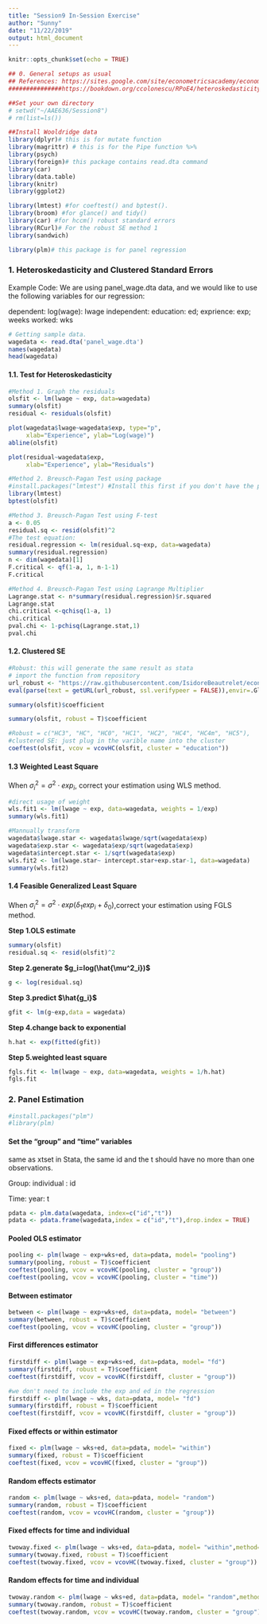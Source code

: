 ```yaml
---
title: "Session9 In-Session Exercise"
author: "Sunny"
date: "11/22/2019"
output: html_document
---
```


```r
knitr::opts_chunk$set(echo = TRUE)
```


```r
## 0. General setups as usual
## References: https://sites.google.com/site/econometricsacademy/econometrics-models/panel-data-models;
###############https://bookdown.org/ccolonescu/RPoE4/heteroskedasticity.html.

##Set your own directory
# setwd("~/AAE636/Session8")
# rm(list=ls())

##Install Wooldridge data
library(dplyr)# this is for mutate function
library(magrittr) # this is for the Pipe function %>%
library(psych)
library(foreign)# this package contains read.dta command
library(car)
library(data.table)
library(knitr)
library(ggplot2)

library(lmtest) #for coeftest() and bptest().
library(broom) #for glance() and tidy()
library(car) #for hccm() robust standard errors
library(RCurl)# For the robust SE method 1
library(sandwich)

library(plm)# this package is for panel regression
```

### 1. Heteroskedasticity and Clustered Standard Errors

Example Code:
We are using panel_wage.dta data, and we would like to use the following variables for our regression:

dependent: log(wage): lwage
independent: education: ed; exprience: exp; weeks worked: wks
```r
# Getting sample data.
wagedata <- read.dta('panel_wage.dta')
names(wagedata)
head(wagedata)
```

#### 1.1. Test for Heteroskedasticity
```r
#Method 1. Graph the residuals
olsfit <- lm(lwage ~ exp, data=wagedata)
summary(olsfit)
residual <- residuals(olsfit)

plot(wagedata$lwage~wagedata$exp, type="p",
     xlab="Experience", ylab="Log(wage)")
abline(olsfit)

plot(residual~wagedata$exp, 
     xlab="Experience", ylab="Residuals")

#Method 2. Breusch-Pagan Test using package
#install.packages("lmtest") #Install this first if you don't have the package
library(lmtest)
bptest(olsfit)

#Method 3. Breusch-Pagan Test using F-test
a <- 0.05
residual.sq <- resid(olsfit)^2
#The test equation:
residual.regression <- lm(residual.sq~exp, data=wagedata)
summary(residual.regression)
n <- dim(wagedata)[1]
F.critical <- qf(1-a, 1, n-1-1)
F.critical

#Method 4. Breusch-Pagan Test using Lagrange Multiplier
Lagrange.stat <- n*summary(residual.regression)$r.squared
Lagrange.stat
chi.critical <-qchisq(1-a, 1)
chi.critical 
pval.chi <- 1-pchisq(Lagrange.stat,1)
pval.chi
```

#### 1.2. Clustered SE
```r
#Robust: this will generate the same result as stata
# import the function from repository
url_robust <- "https://raw.githubusercontent.com/IsidoreBeautrelet/economictheoryblog/master/robust_summary.R"
eval(parse(text = getURL(url_robust, ssl.verifypeer = FALSE)),envir=.GlobalEnv)

summary(olsfit)$coefficient

summary(olsfit, robust = T)$coefficient

#Robust = c("HC3", "HC", "HC0", "HC1", "HC2", "HC4", "HC4m", "HC5"),
#clustered SE: just plug in the varible name into the cluster
coeftest(olsfit, vcov = vcovHC(olsfit, cluster = "education"))

```

#### 1.3 Weighted Least Square
When $\sigma_i^2=\sigma^2\cdot exp_i$, correct your estimation using WLS method.

```r
#direct usage of weight
wls.fit1 <- lm(lwage ~ exp, data=wagedata, weights = 1/exp)
summary(wls.fit1)

#Mannually transform
wagedata$lwage.star <- wagedata$lwage/sqrt(wagedata$exp)
wagedata$exp.star <- wagedata$exp/sqrt(wagedata$exp)
wagedata$intercept.star <- 1/sqrt(wagedata$exp)
wls.fit2 <- lm(lwage.star~ intercept.star+exp.star-1, data=wagedata)
summary(wls.fit2)
```
#### 1.4 Feasible Generalized Least Square
When $\sigma_i^2=\sigma^2\cdot exp(\delta_1 exp_i+\delta_0)$,correct your estimation using FGLS method.

**Step 1.OLS estimate**
```r
summary(olsfit)
residual.sq <- resid(olsfit)^2
```

**Step 2.generate $g_i=log(\hat{\mu^2_i})$**
```r
g <- log(residual.sq)
```

**Step 3.predict $\hat{g_i}$**
```r
gfit <- lm(g~exp,data = wagedata)
```

**Step 4.change back to exponential**
```r
h.hat <- exp(fitted(gfit))
```

**Step 5.weighted least square**
```r
fgls.fit <- lm(lwage ~ exp, data=wagedata, weights = 1/h.hat)
fgls.fit
```

### 2. Panel Estimation

```r
#install.packages("plm")
#library(plm)
```

#### Set the "group" and "time" variables

same as xtset in Stata, the same id and the t should have no more than one observations.

Group: individual : id

Time: year: t

```r
pdata <- plm.data(wagedata, index=c("id","t"))
pdata <- pdata.frame(wagedata,index = c("id","t"),drop.index = TRUE)
```

#### Pooled OLS estimator
```r
pooling <- plm(lwage ~ exp+wks+ed, data=pdata, model= "pooling")
summary(pooling, robust = T)$coefficient
coeftest(pooling, vcov = vcovHC(pooling, cluster = "group"))
coeftest(pooling, vcov = vcovHC(pooling, cluster = "time"))
```

#### Between estimator
```r
between <- plm(lwage ~ exp+wks+ed, data=pdata, model= "between")
summary(between, robust = T)$coefficient
coeftest(pooling, vcov = vcovHC(pooling, cluster = "group"))
```

#### First differences estimator
```r
firstdiff <- plm(lwage ~ exp+wks+ed, data=pdata, model= "fd")
summary(firstdiff, robust = T)$coefficient
coeftest(firstdiff, vcov = vcovHC(firstdiff, cluster = "group"))

#we don't need to include the exp and ed in the regression
firstdiff <- plm(lwage ~ wks, data=pdata, model= "fd")
summary(firstdiff, robust = T)$coefficient
coeftest(firstdiff, vcov = vcovHC(firstdiff, cluster = "group"))
```

#### Fixed effects or within estimator
```r
fixed <- plm(lwage ~ wks+ed, data=pdata, model= "within")
summary(fixed, robust = T)$coefficient
coeftest(fixed, vcov = vcovHC(fixed, cluster = "group"))
```

#### Random effects estimator
```r
random <- plm(lwage ~ wks+ed, data=pdata, model= "random")
summary(random, robust = T)$coefficient
coeftest(random, vcov = vcovHC(random, cluster = "group"))
```

#### Fixed effects for time and individual
```r
twoway.fixed <- plm(lwage ~ wks+ed, data=pdata, model= "within",method="twoways")
summary(twoway.fixed, robust = T)$coefficient
coeftest(twoway.fixed, vcov = vcovHC(twoway.fixed, cluster = "group"))
```

#### Random effects for time and individual
```r
twoway.random <- plm(lwage ~ wks+ed, data=pdata, model= "random",method="twoways")
summary(twoway.random, robust = T)$coefficient
coeftest(twoway.random, vcov = vcovHC(twoway.random, cluster = "group"))
```
